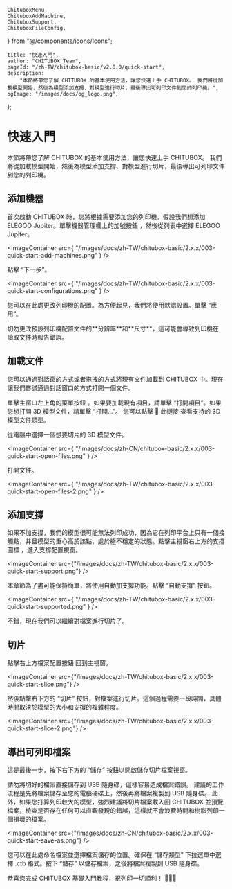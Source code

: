 	ChituboxMenu,
	ChituboxAddMachine,
	ChituboxSupport,
	ChituboxFileConfig,
} from "@/components/icons/Icons";

	title: "快速入門",
	author: "CHITUBOX Team",
	pageId: "/zh-TW/chitubox-basic/v2.0.0/quick-start",
	description:
		"本節將帶您了解 CHITUBOX 的基本使用方法，讓您快速上手 CHITUBOX。 我們將從加載模型開始，然後為模型添加支撐、對模型進行切片，最後導出可列印文件到您的列印機。",
	ogImage: "/images/docs/og_logo.png",
};

# 快速入門

本節將帶您了解 CHITUBOX 的基本使用方法，讓您快速上手 CHITUBOX。 我們將從加載模型開始，然後為模型添加支撐、對模型進行切片，最後導出可列印文件到您的列印機。

## 添加機器

首次啟動 CHITUBOX 時，您將根據需要添加您的列印機。假設我們想添加 ELEGOO Jupiter。單擊機器管理欄上的加號按鈕 <ChituboxAddMachine size={24} />，然後從列表中選擇 ELEGOO Jupiter。

<ImageContainer
	src={
		"/images/docs/zh-TW/chitubox-basic/2.x.x/003-quick-start-add-machines.png"
	}
/>

點擊 “下一步”。

<ImageContainer
	src={
		"/images/docs/zh-TW/chitubox-basic/2.x.x/003-quick-start-configurations.png"
	}
/>

您可以在此處更改列印機的配置。為方便起見，我們將使用默認設置。單擊 “應用”。

<Admonition type="warning" title="警告">
	切勿更改預設列印機配置文件的**分辨率**和**尺寸**，這可能會導致列印機在讀取文件時報告錯誤。
</Admonition>

## 加載文件

您可以通過對話窗的方式或者拖拽的方式將現有文件加載到 CHITUBOX 中。現在讓我們嘗試通過對話窗口的方式打開一個文件。

單擊主窗口左上角的菜單按鈕 <ChituboxMenu size={24} />。如果要加載現有項目，請單擊 “打開項目”。如果您想打開 3D 模型文件，請單擊 “打開...”。 您可以點擊 <NextLink href="/zh-TW/docs/chitubox-basic/latest/introduction#支持的檔案">🔗 此鏈接</NextLink> 查看支持的 3D 模型文件類型。

從電腦中選擇一個想要切片的 3D 模型文件。

<ImageContainer
	src={
		"/images/docs/zh-CN/chitubox-basic/2.x.x/003-quick-start-open-files.png"
	}
/>

打開文件。

<ImageContainer
	src={
		"/images/docs/zh-TW/chitubox-basic/2.x.x/003-quick-start-open-files-2.png"
	}
/>

## 添加支撐

如果不加支撐，我們的模型很可能無法列印成功，因為它在列印平台上只有一個接觸點，并且模型的重心高於該點，處於極不穩定的狀態。點擊主視窗右上方的支撐圖標 <ChituboxSupport size={24} />，進入支撐配置視窗。

<ImageContainer
	src={"/images/docs/zh-TW/chitubox-basic/2.x.x/003-quick-start-support.png"}
/>

本章節為了盡可能保持簡單，將使用自動加支撐功能。點擊 “自動支撐” 按鈕。

<ImageContainer
	src={
		"/images/docs/zh-TW/chitubox-basic/2.x.x/003-quick-start-supported.png"
	}
/>

不錯，現在我們可以繼續對檔案進行切片了。

## 切片

點擊右上方檔案配置按鈕 <ChituboxFileConfig size={24} /> 回到主視窗。

<ImageContainer
	src={"/images/docs/zh-TW/chitubox-basic/2.x.x/003-quick-start-slice.png"}
/>

然後點擊右下方的 “切片” 按鈕，對檔案進行切片。這個過程需要一段時間，具體時間取決於模型的大小和支撐的複雜程度。

<ImageContainer
	src={"/images/docs/zh-TW/chitubox-basic/2.x.x/003-quick-start-slice-2.png"}
/>

## 導出可列印檔案

這是最後一步，按下右下方的 “儲存” 按鈕以開啟儲存切片檔案視窗。

<Admonition type="warning" title="警告">
	請勿將切好的檔案直接儲存到 USB 隨身碟，這樣容易造成檔案錯誤。
	建議的工作流程是先將檔案儲存至您的電腦硬碟上，然後再將檔案複製到 USB
	隨身碟。 此外，如果您打算列印較大的模型，強烈建議將切片檔案載入回 CHITUBOX
	並預覽檔案，檢查是否存在任何可以直觀發現的錯誤，這樣就不會浪費時間和樹脂列印一個損壞的檔案。
</Admonition>

<ImageContainer
	src={"/images/docs/zh-CN/chitubox-basic/2.x.x/003-quick-start-save-as.png"}
/>

您可以在此處命名檔案並選擇檔案儲存的位置。確保在 “儲存類型” 下拉選單中選擇 .ctb 格式。按下 “儲存” 以儲存檔案，之後將檔案複製到 USB 隨身碟。

恭喜您完成 CHITUBOX 基礎入門教程，祝列印一切順利！ 🎉🎉🎉
